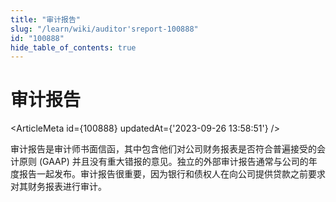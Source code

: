 ```yaml
---
title: "审计报告"
slug: "/learn/wiki/auditor'sreport-100888"
id: "100888"
hide_table_of_contents: true
---
```



# 审计报告

<ArticleMeta id={100888} updatedAt={'2023-09-26 13:58:51'} />
<div className='border-solid border-b border-t-0 my-4 border-[var(--ifm-color-gray-300)]' />

审计报告是审计师书面信函，其中包含他们对公司财务报表是否符合普遍接受的会计原则 (GAAP) 并且没有重大错报的意见。独立的外部审计报告通常与公司的年度报告一起发布。审计报告很重要，因为银行和债权人在向公司提供贷款之前要求对其财务报表进行审计。
